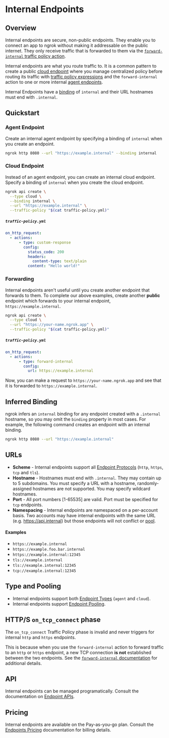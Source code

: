 # Internal Endpoints

## Overview

Internal endpoints are secure, non-public endpoints. They enable you to connect
an app to ngrok without making it addressable on the public internet. They only
receive traffic that is forwarded to them via the [`forward-internal` traffic
policy action](/traffic-policy/actions/forward-internal).

Internal endpoints are what you route traffic to. It is a common pattern to
create a public [cloud endpoint](/universal-gateway/cloud-endpoints/) where you
manage centralized policy before routing its traffic with [traffic policy
expressions](/traffic-policy/concepts/expressions/) and the `forward-internal`
action to one or more internal [agent
endpoints](/universal-gateway/agent-endpoints/).

Internal Endpoints have a
[binding](/universal-gateway/endpoints-overview/#binding) of `internal` and
their URL hostnames must end with `.internal`.

## Quickstart

### Agent Endpoint

Create an internal agent endpoint by specifying a binding of `internal` when
you create an endpoint.

```bash
ngrok http 8080 --url "https://example.internal" --binding internal
```

### Cloud Endpoint

Instead of an agent endpoint, you can create an internal cloud endpoint.
Specify a binding of `internal` when you create the cloud endpoint.

```bash
ngrok api create \
  --type cloud \
  --binding internal \
  --url "https://example.internal" \
  --traffic-policy "$(cat traffic-policy.yml)"
```

##### `traffic-policy.yml`

```yaml
on_http_request:
  - actions:
      - type: custom-response
        config:
          status_code: 200
          headers:
            content-type: text/plain
          content: "Hello world!"
```

### Forwarding

Internal endpoints aren't useful until you create another endpoint that
forwards to them. To complete our above examples, create another **public**
endpoint which forwards to your internal endpoint, `https://example.internal`.

```bash
ngrok api create \
  --type cloud \
  --url "https://your-name.ngrok.app" \
  --traffic-policy "$(cat traffic-policy.yml)"
```

##### `traffic-policy.yml`

```yaml
on_http_request:
  - actions:
      - type: forward-internal
        config:
          url: https://example.internal
```

Now, you can make a request to `https://your-name.ngrok.app` and see that it is
forwarded to `https://example.internal`.

## Inferred Binding

ngrok infers an `internal` binding for any endpoint created with a `.internal`
hostname, so you may omit the `binding` property in most cases. For example,
the following command creates an endpoint with an internal binding.

```bash
ngrok http 8080 --url "https://example.internal"
```

## URLs

- **Scheme** - Internal endpoints support all [Endpoint
  Protocols](/universal-gateway/endpoints/#protocol) (`http`, `https`, `tcp`
  and `tls`).
- **Hostname** - Hostnames must end with `.internal`. They may contain up to 5
  subdomains. You must specify a URL with a hostname, randomly-assigned
  hostnames are not supported. You may specify wildcard hostnames.
- **Port** - All port numbers [1-65535] are valid. Port must be specified for
  `tcp` endpoints.
- **Namespacing** - Internal endpoints are namespaced on a per-account basis.
  Two accounts may have internal endpoints with the same URL (e.g.
  https://api.internal) but those endpoints will not conflict or
  [pool](/universal-gateway/endpoint-pools).

#### Examples

- `https://example.internal`
- `https://example.foo.bar.internal`
- `https://example.internal:12345`
- `tls://example.internal`
- `tls://example.internal:12345`
- `tcp://example.internal:12345`

## Type and Pooling

- Internal endpoints support both [Endpoint
  Types](/universal-gateway/endpoints/#type) (`agent` and `cloud`).
- Internal endpoints support [Endpoint
  Pooling](/universal-gateway/endpoint/pools).

## HTTP/S `on_tcp_connect` phase

The `on_tcp_connect` Traffic Policy phase is invalid and never triggers for
internal `http` and `https` endpoints.

This is because when you use the `forward-internal` action to forward traffic
to an `http` or `https` endpoint, a new TCP connection **is not** established
between the two endpoints. See the [`forward-internal`
documentation](/traffic-policy/actions/forward-internal/) for additional
details.

## API

Internal endpoints can be managed programatically. Consult the documentation on
[Endpoint APIs](/universal-gateway/endpoints/overview/#api).

## Pricing

Internal endpoints are available on the Pay-as-you-go plan. Consult the
[Endpoints Pricing](/universal-gateway/endpoints/overview/#pricing)
documentation for billing details.
